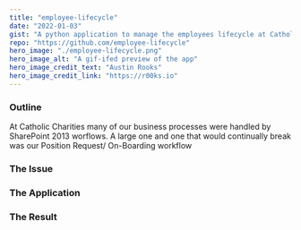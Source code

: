 ```yaml
---
title: "employee-lifecycle"
date: "2022-01-03"
gist: "A python application to manage the employees lifecycle at Catholic Charities."
repo: "https://github.com/employee-lifecycle"
hero_image: "./employee-lifecycle.png"
hero_image_alt: "A gif-ifed preview of the app"
hero_image_credit_text: "Austin Rooks"
hero_image_credit_link: "https://r00ks.io"
---
```


### Outline
At Catholic Charities many of our business processes were handled by SharePoint 2013 worflows. A large one and one that 
would continually break was our Position Request/ On-Boarding workflow

### The Issue

### The Application

### The Result
